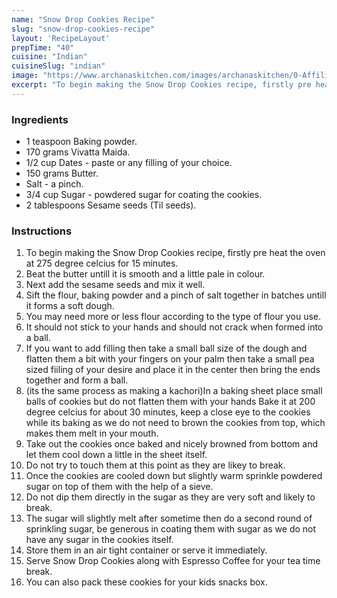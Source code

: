 ---
name: "Snow Drop Cookies Recipe"
slug: "snow-drop-cookies-recipe"
layout: 'RecipeLayout'
prepTime: "40"
cuisine: "Indian"
cuisineSlug: "indian"
image: "https://www.archanaskitchen.com/images/archanaskitchen/0-Affiliate-Articles/snow_drop_cookies_1600.jpg"
excerpt: "To begin making the Snow Drop Cookies recipe, firstly pre heat the oven at 275 degree celcius for 15 minutes"
---

### Ingredients

- 1 teaspoon Baking powder.
- 170 grams Vivatta Maida.
- 1/2 cup Dates - paste or any filling of your choice.
- 150 grams Butter.
- Salt - a pinch.
- 3/4 cup Sugar - powdered sugar for coating the cookies.
- 2 tablespoons Sesame seeds (Til seeds).

### Instructions

1. To begin making the Snow Drop Cookies recipe, firstly pre heat the oven at 275 degree celcius for 15 minutes.
1. Beat the butter untill it is smooth and a little pale in colour.
1. Next add the sesame seeds and mix it well.
1. Sift the flour, baking powder and a pinch of salt together in batches untill it forms a soft dough.
1. You may need more or less flour according to the type of flour you use.
1. It should not stick to your hands and should not crack when formed into a ball.
1. If you want to add filling then take a small ball size of the dough and flatten them a bit with your fingers on your palm then take a small pea sized fiiling of your desire and place it in the center then bring the ends together and form a ball.
1. (its the same process as making a kachori)In a baking sheet place small balls of cookies but do not flatten them with your hands Bake it at 200 degree celcius for about 30 minutes, keep a close eye to the cookies while its baking as we do not need to brown the cookies from top, which makes them melt in your mouth.
1. Take out the cookies once baked and nicely browned from bottom and let them cool down a little in the sheet itself.
1. Do not try to touch them at this point as they are likey to break.
1. Once the cookies are cooled down but slightly warm sprinkle powdered sugar on top of them with the help of a sieve.
1. Do not dip them directly in the sugar as they are very soft and likely to break.
1. The sugar will slightly melt after sometime then do a second round of sprinkling sugar, be generous in coating them with sugar as we do not have any sugar in the cookies itself.
1. Store them in an air tight container or serve it immediately.
1. Serve Snow Drop Cookies along with Espresso Coffee for your tea time break.
1. You can also pack these cookies for your kids snacks box.
